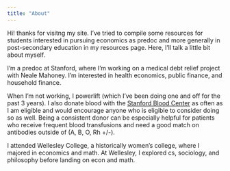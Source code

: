 ```yaml
---
title: "About"
---
```

Hi! thanks for visitng my site. I've tried to compile some resources for students interested in pursuing economics as predoc and more generally in post-secondary education in my resources page. Here, I'll talk a little bit about myself. 

I'm a predoc at Stanford, where I'm working on a medical debt relief project with Neale Mahoney. I'm interested in health economics, public finance, and household finance. 

When I'm not working, I powerlift (which I've been doing one and off for the past 3 years). I also donate blood with the [Stanford Blood Center](https://sbcdonor.org/donor/schedules/zip) as often as I am eligible and would encourage anyone who is eligible to consider doing so as well. Being a consistent donor can be especially helpful for patients who receive frequent blood transfusions and need a good match on antibodies outside of (A, B, O, Rh +/-). 

I attended Wellesley College, a historically women's college, where I majored in economics and math.
At Wellesley, I explored cs, sociology, and philosophy before landing on econ and math. 